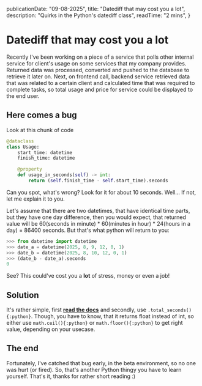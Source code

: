   publicationDate: "09-08-2025",
  title: "Datediff that may cost you a lot",
  description: "Quirks in the Python's datediff class",
  readTime: "2 mins",
}

# Datediff that may cost you a lot

Recently I've been working on a piece of a service that polls other internal service for client's usage on some services that my company provides. Returned data was processed, converted and pushed to the database to retrieve it later on. Next, on frontend call, backend service retrieved data that was related to a certain client and calculated time that was required to complete tasks, so total usage and price for service could be displayed to the end user.

## Here comes a bug

Look at this chunk of code

```py
@dataclass
class Usage:
    start_time: datetime
    finish_time: datetime

    @property
    def usage_in_seconds(self) -> int:
        return (self.finish_time - self.start_time).seconds
```

Can you spot, what's wrong? Look for it for about 10 seconds. Well... If not, let me explain it to you.

Let's assume that there are two datetimes, that have identical time parts, but they have one day difference, then you would expect, that returned value will be 60(seconds in minute) * 60(minutes in hour) * 24(hours in a day) = 86400 seconds. But that's what python will return to you:

```py
>>> from datetime import datetime
>>> date_a = datetime(2025, 8, 9, 12, 0, 1)
>>> date_b = datetime(2025, 8, 10, 12, 0, 1)
>>> (date_b - date_a).seconds
0
```

See? This could've cost you a **lot** of stress, money or even a job!

## Solution

It's rather simple, first [**read the docs**](https://docs.python.org/3/library/datetime.html#datetime.timedelta.seconds) and secondly, use `.total_seconds(){:python}`. Though, you have to know, that it returns float instead of int, so either use `math.ceil(){:python}` or `math.floor(){:python}` to get right value, depending on your usecase.

## The end

Fortunately, I've catched that bug early, in the beta environment, so no one was hurt (or fired). So, that's another Python thingy you have to learn yourself. That's it, thanks for rather short reading :)
